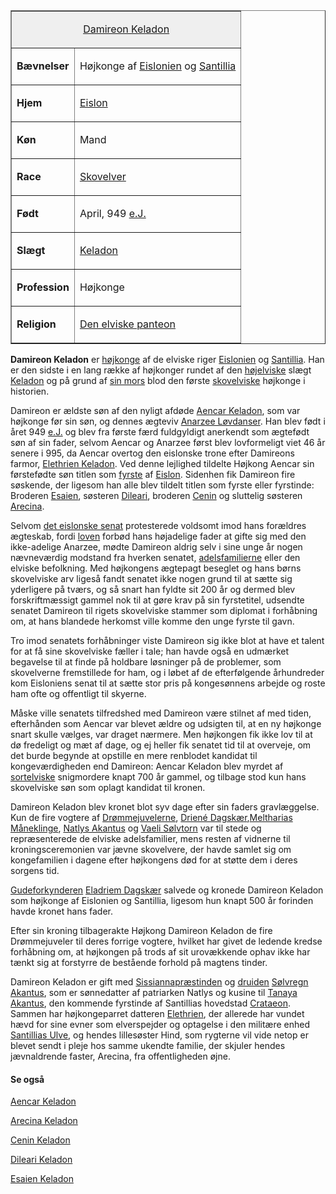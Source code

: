 {{title:Damireon Keladon}}
{{author:Laura Holmegaard}}
{{timestamp:2015-03-02T21:41:20Z}}
{{copyright:Damireon Keladon}}
<table style="margin-left:1em" align="right" border="1" cellpadding="2" cellspacing="0">
<tr valign="top"><td style="background:#efefef;" colspan="2" align="center">[[Damireon Keladon]]
<tr valign="top"><td>'''Bævnelser'''<td>Højkonge af [[Eislonien]] og [[Santillia]]
<tr valign="top"><td>'''Hjem'''<td>[[Eislon]]
<tr valign="top"><td>'''Køn'''<td>Mand
<tr valign="top"><td>'''Race'''<td>[[Skovelver]]
<tr valign="top"><td>'''Født'''<td>April, 949 [[e.J.]]
<tr valign="top"><td>'''Slægt'''<td>[[Keladon]]
<tr valign="top"><td>'''Profession'''<td>Højkonge
<tr valign="top"><td>'''Religion'''<td>[[Den elviske panteon]]
</table>
'''Damireon Keladon''' er [[højkonge]] af de elviske riger [[Eislonien]] og [[Santillia]]. Han er den sidste i en lang række af højkonger rundet af den [[højelver|højelviske]] slægt [[Keladon]] og på grund af [[Anarzee Løvdanser|sin mors]] blod den første [[skovelver|skovelviske]] højkonge i historien.

Damireon er ældste søn af den nyligt afdøde [[Aencar Keladon]], som var højkonge før sin søn, og dennes ægteviv [[Anarzee Løvdanser]]. Han blev født i året 949 [[e.J.]] og blev fra første færd fuldgyldigt anerkendt som ægtefødt søn af sin fader, selvom Aencar og Anarzee først blev lovformeligt viet 46 år senere i 995, da Aencar overtog den eislonske trone efter Damireons farmor, [[Elethrien Keladon]]. Ved denne lejlighed tildelte Højkong Aencar sin førstefødte søn titlen som [[fyrste]] af [[Eislon]]. Sidenhen fik Damireon fire søskende, der ligesom han alle blev tildelt titlen som fyrste eller fyrstinde: Broderen [[Esaien Keladon|Esaien]], søsteren [[Dileari Keladon|Dileari]], broderen [[Cenin Keladon|Cenin]] og sluttelig
søsteren [[Arecina Keladon|Arecina]].

Selvom [[Eisloniens senat|det eislonske senat]] protesterede voldsomt imod hans forældres ægteskab, fordi [[Eisloniens love|loven]] forbød hans højadelige fader at gifte sig med den ikke-adelige Anarzee, mødte Damireon aldrig selv i sine unge år nogen nævneværdig modstand fra
hverken senatet, [[adelsfamilier|adelsfamilierne]] eller den elviske befolkning. Med højkongens ægtepagt beseglet og hans børns skovelviske arv ligeså fandt senatet ikke nogen grund til at sætte sig yderligere på tværs, og så snart han fyldte sit 200 år og dermed blev forskriftmæssigt gammel nok til at gøre krav på sin fyrstetitel, udsendte senatet Damireon til rigets skovelviske stammer som diplomat i forhåbning om, at hans blandede herkomst ville komme den unge fyrste til gavn.

Tro imod senatets forhåbninger viste Damireon sig ikke blot at have et talent for at få sine skovelviske fæller i tale; han havde også en udmærket begavelse til at finde på holdbare løsninger på de problemer, som skovelverne fremstillede for ham, og i løbet af de efterfølgende århundreder kom Eisloniens senat til at sætte stor pris på kongesønnens arbejde og roste ham ofte og offentligt til skyerne.

Måske ville senatets tilfredshed med Damireon være stilnet af med tiden, efterhånden som Aencar var blevet ældre og udsigten til, at en ny højkonge snart skulle vælges, var draget nærmere. Men højkongen fik ikke lov til at dø fredeligt og mæt af dage, og ej heller fik senatet tid til at overveje, om det burde begynde at opstille en mere renblodet kandidat til kongeværdigheden end Damireon: Aencar Keladon blev myrdet af [[sortelver|sortelviske]] snigmordere knapt 700 år gammel, og tilbage stod kun hans skovelviske søn som oplagt kandidat til kronen.

Damireon Keladon blev kronet blot syv dage efter sin faders gravlæggelse. Kun de fire vogtere af [[Drømmejuvel|Drømmejuvelerne]], [[Dagskær|Driené Dagskær]],[[Måneklinge|Meltharias Måneklinge]], [[Akantus|Natlys Akantus]] og [[Sølvtorn|Vaeli Sølvtorn]] var til stede og repræsenterede de elviske adelsfamilier, mens resten af vidnerne til kroningsceremonien var jævne skovelvere, der havde samlet sig om kongefamilien i dagene efter højkongens død for at støtte dem i deres sorgens tid.

[[Gudeforkynder|Gudeforkynderen]] [[Eladriem Dagskær]] salvede og kronede Damireon Keladon som højkonge af Eislonien og Santillia, ligesom hun knapt 500 år forinden havde kronet hans fader.

Efter sin kroning tilbagerakte Højkong Damireon Keladon de fire Drømmejuveler til deres forrige vogtere, hvilket har givet de ledende kredse forhåbning om, at højkongen på trods af sit urovækkende ophav ikke har tænkt sig at forstyrre de bestående forhold på magtens tinder.

Damireon Keladon er gift med [[Sissianna|Sissiannapræstinden]] og [[druide|druiden]] [[Sølvregn Akantus]], som er sønnedatter af patriarken Natlys og kusine til [[Tanaya Akantus]], den kommende fyrstinde af Santillias hovedstad [[Crataeon]]. Sammen har højkongeparret datteren [[Elethrien Keladon|Elethrien]], der allerede har vundet hævd for sine evner som elverspejder og optagelse i den militære enhed [[Santillias Ulve]], og hendes lillesøster Hind, som rygterne vil vide netop er blevet sendt i pleje hos samme ukendte familie, der skjuler hendes jævnaldrende faster, Arecina, fra offentligheden øjne.

==== Se også ====
[[Aencar Keladon]]

[[Arecina Keladon]]

[[Cenin Keladon]]

[[Dileari Keladon]]

[[Esaien Keladon]]